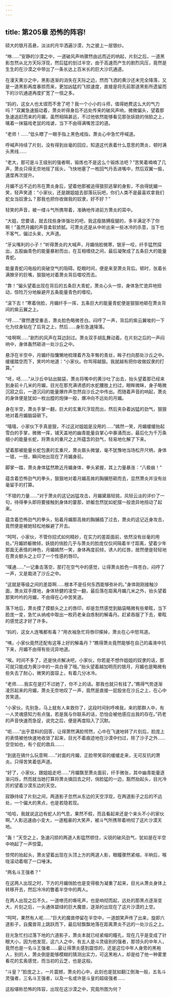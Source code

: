 ```yaml
---
---
---
```

title: 第205章 恐怖的阵容!
---



硕大的银月高悬，淡淡的月华洒遍沙漠，为之披上一层银纱。

“咻……”安静的沙漠之中，一道破风声响骤然由远而近的响起，片刻之后，一道黑影忽然从北方天际浮现，然后猛的划过半空，由于高速而产生的剧烈风压，竟然是生生的在沙漠之中带出了一条长达上百米长的巨大沙坑通道。

在漫天黄沙之中，黑影逐渐的消失在天际之边，然而飞洒的黄沙还未完全降落，又是一道黑影再度暴掠而来，更加凶猛的飞掠速度，直接是将先前那道黑影所遗留而下的沙坑通道再度扩宽了一倍之多。

“妈的，这女人也太锲而不舍了吧？我一个小小的斗师，值得她费这么大的气力吗？”双翼急速振动着，萧炎听得身后不远处传来的破风声响，微微偏头，望着那急速追赶而来的月媚，虽然相隔甚远，不过他依然能够看见那张妖娆的俏脸之上，噙着一抹猫戏老鼠的戏谑，当下不由得满嘴苦涩的道。

“老师！……”低头瞟了一眼手指上黑色戒指，萧炎心中急忙呼喊道。

呼喊声持续了片刻，没有得到丝毫的回应，知道这代表着什么意思的萧炎，顿时满头黑线……

“老大，那可是斗王级别的强者啊，锻炼也不是这么个锻炼法吧？”苦笑着喃喃了几声，萧炎只得无奈地摇了摇头，飞快地塞了一枚回气丹丢进嘴中，然后双翼一振，速度再次提升。

月媚不远不近的吊在萧炎身后，望着他那被追得狼狈逃窜的身影，不由得妩媚一笑，轻声笑道：“小家伙，还是跟姐姐去部落玩玩吧，你们人类不是最喜欢拿我们蛇女当奴隶么？那我也把你收做我的奴隶，好不好？”

轻笑的声音，被一缕斗气所携带着，准确地传进前方萧炎的耳中。

“大姐，您要请，就去找些身体强壮的吧，我这瘦胳膊瘦腿的，多半满足不了你啊！”虽然月媚的声音柔软娇腻。可萧炎还是从中听出来一些冰冷的杀意，当下也不客气，偏过头来，大声道。

“牙尖嘴利的小子！”听得萧炎的大喊声，月媚俏脸微寒，银牙一咬，纤手猛然探出，五股幽青色的能量暴射而出，在互相缠绕之间，最后凝聚成了五条巨大的能量青蛇。

能量青蛇闪电般的突破空气的阻碍。眨眼时间，便是来至萧炎背后。顿时，张着长满獠牙的巨嘴，狠狠地对着萧炎背后噬咬而去。

“靠！”偏头望着出现在背后的五条巨大青蛇，萧炎心头一惊，身体急忙诡异地扭动，惊险万分地躲避开五条能量青色的噬咬。

“滚下去！”寒着俏脸，月媚纤手一挥，五条巨大的能量青蛇便是狠狠地砸在萧炎背间的紫云翼之上。

“哼……”骤然遭受重击，萧炎脸色略微苍白。闷哼了一声，背后的紫云翼唆的一下化为纹身贴在了后背之上，然后……身形急速降落。

“哇啊啊……”剧烈的风声在耳边刮过。萧炎双手胡乱舞动着。在片刻之后的一声闷响中，身体轰然砸进一处沙丘之中。

悬浮在半空中，月媚纤指慵懒地梳理着齐及丰臀的青丝，眸子扫向那处沙丘之中。缓缓踏空而下，笑吟吟地道：“小家伙。你骂得越狠。我就越有把你收做奴隶的打算。”

“呸，呸……”从沙丘中钻出脑袋，萧炎将嘴中的黄沙吐了出去，抬头望着那已经来到身前十几米的月媚，目光在那充满诱惑的水蛇腰肢上扫过，眼眸微眯，身子略微沉寂之后，一道沉闷的能量爆炸声忽然自沙丘之中传出。而随着声音的响起，萧炎的身体便是犹如一枚出膛的炮弹一般，爆冲向不远处的月媚。

身在半空，萧炎手掌一翻，巨大的玄重尺浮现而出，然后夹杂着凶猛的劲气，狠狠地对着月媚脑袋砸下。

“嘻嘻，小家伙下手真是狠，不过这对姐姐是没用的……”嫣然一笑，月媚缓缓抬起雪白的手掌，微微一挥，铺天盖地的幽青能量自掌心中暴涌而出，最后化为千万条细小的能量长蛇，将萧炎的重尺之上所蕴含的劲气，轻易地化解了下来。

望着那被能量长蛇包裹的玄重尺，萧炎眉头微皱，毫不犹豫地当场松开尺柄，身体一错，一扭，瞬间地出现在了月媚身前。

脚掌一踏，萧炎身体猛然欺近月媚身体，拳头紧握，其上力量暴涨：“八极崩！”

蕴含着恐怖劲气的拳头，狠狠地对着月媚高耸的胸脯怒砸而去，显然萧炎并没有丝毫留手的打算。

“不错的力量……”对于萧炎的这记凶猛攻击，月媚黛眉轻挑，风轻云淡的评价了一句，待得拳头即将要接触到身体的霎那，娇躯忽然犹如蛇摆一般诡异地扭动了起来。

蕴含着恐怖劲气的拳头，贴着月媚那高耸的胸脯插了过去，萧炎的这记近身攻击，竟然便是被她轻松地躲避了开去。

“呵呵，小家伙，不管你招式如何精妙，在实力的差距面前，依然没有丝毫的用处。”月媚娇躯微倾，妖娆的俏脸几乎与萧炎的脸庞仅仅间隔着半寸距离，望着少年那面无表情的神色，月媚嫣然一笑，身体再度前倾，诱人的红唇，居然便是轻轻地在萧炎额头之上印了一个性感的唇印。

“噗通……”一记重击落空，那打在空气中的感觉，让得萧炎脸色一阵苍白，闷哼了一声，又是栽进了沙丘之中。

“这就是等级之间的差距啊……根本不是任何东西能够弥补的。”身体刚刚接触沙面，萧炎双手撑地，身体矫健的凌空一翻，最后落在距离月媚几米之外，抬头望着那笑吟吟的月媚，不由得在心中苦笑道。

落下地后，萧炎摸了摸额头之上的唇印，却是忽然感觉到脑袋略微有些晕眩，当下脸庞一变，急忙从纳戒中取出一枚药老亲自炼制的解毒丹。赶紧吞服了下去，晕眩的感觉这才好了许多。

“妈的，这女人连嘴都有毒？”用衣袖急忙将唇印搽掉，萧炎在心中怒骂道。

“咦，小家伙竟然还配有这等上好的解毒丹？”瞧得萧炎竟然能够在自己的毒液中抗下来，月媚不由得有些诧异地道。

“唉。时间不多了，还是快点解决吧，小家伙，你若是不想作姐姐的奴隶的话，那可就只能成为黄沙中的一具白骨了哦。”抬头望着越加明亮的银月，月媚也是略微有些失去了耐心，微笑的面容上，有着几分冰冷。

“老师……我实在是打不过她了，你不上的话。那我也就只有挂了。”瞧得气势逐渐凌厉起来的月媚，萧炎无奈地叹了一声，竟然是直接一屁股坐在沙丘之上，在心中苦笑道。

“小家伙，先别急，马上就有人来救你了，这段时间别呼唤我，来的那群人中，有一人灵魂感知力有点强，若是我与你联系的话，恐怕会被他感应出我的存在。”药老的声音快速而急促，说完之后，便是再度陷入了沉默。

“呃……”出乎意料的回答，让得萧然满脸愕然，心中在飞速地转了片刻后，脸庞上的表情被他快速地收敛了起来，目光不着痕迹地在沙漠中扫过，除了沙子之外……空空如也，有个屁的救兵……．

“到底在搞什么玩意啊……”对面的月媚，正脸带笑容的缓缓走来，无可反抗的萧炎。只得苦笑着低声道。

“好了，小家伙，跟姐姐走吧……”月媚飘至萧炎面前，纤手微张，其中幽青能量逐渐闪烁，然而就当她打算将萧炎擒回去之时，俏脸猛的一边，豁然抬起头，目光冷厉的望着沙漠东边的天空。

寂静持续了片刻之间，两道影子忽然从东边的天空浮现，在两道影子之后的不远处，一个偏大的黑点，也是若隐若现。

“哈哈，我就说这边有蛇人的气息，果然不假，而且看起来还是个来头不小的家伙啊。”人影迅速由小变大，一道粗豪的大笑声，被斗气所携带着响彻了这片沙漠天地。

“轰！”天空之上，急速闪掠的两道人影猛然顿住，尖锐的破风劲气，犹如是在半空中响起了一声惊雷。

惊愕的抬起头，萧炎望着出现在头顶上方的两道人影，眼瞳骤然紧缩，半晌后，喉咙滚动着咽了一口唾沫。

“两名斗王强者？”

在这两人出现之时，下方的月媚俏脸也是变得极为凝重了起来，目光从萧炎身体上转移开去，然后冷冷的瞥着半空中的两人。

在两人出现之后不久，一道嘹亮的嘶吼声，也是响彻而起，远处的那黑点逐渐变大，片刻之后，一头通体碧绿的巨大魔兽，逐渐的出现在了这片沙漠的上空。

“呵呵，果然有人呢……”巨大的魔兽停留在半空中，一道朗笑声传了出来，旋即六道影子，自魔兽背上跳跃而下，最后轻飘飘地落在距离萧炎不远的一处沙丘之上。

目光急忙扫过落下地的六道影子，萧炎本就已经紧缩的瞳孔，现在几乎是变成了针眼大小，因为他发现，这六人之中，有五人是斗灵级别的强者，那领头的中年人，竟然也是一名斗王强者……最让得萧炎感到震惊的，还是这位中年人身旁的黑袍人，别的人，萧炎倒是能够模糊的猜测出实力，可这黑袍人，却是给了他一种雾里看花的玄奥感觉，而当初的云芝，也是这般。

“斗皇？”脸庞之上，一片震撼，萧炎的心中，此刻也是犹如翻江倒海一般，五名斗灵强者，三名斗王强者，以及一名或许是斗皇的超级强者……

这般堪称恐怖的阵容，出现在这沙漠之中，究竟所图为何？